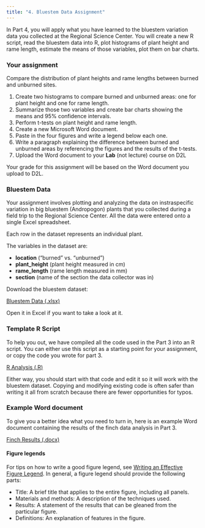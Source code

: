 ```yaml
---
title: "4. Bluestem Data Assignment"
---
```


In Part 4, you will apply what you have learned to the bluestem variation data you collected at the Regional Science Center. You will create a new R script, read the bluestem data into R, plot histograms of plant height and rame length, estimate the means of those variables, plot them on bar charts.

### Your assignment

Compare the distribution of plant heights and rame lengths between burned and unburned sites.

1. Create two histograms to compare burned and unburned areas: one for plant height and one for rame length.
2. Summarize those two variables and create bar charts showing the means and 95% confidence intervals.
3. Perform t-tests on plant height and rame length.
4. Create a new Microsoft Word document.
5. Paste in the four figures and write a legend below each one.
6. Write a paragraph explaining the difference between burned and unburned areas by referencing the figures and the results of the t-tests.
7. Upload the Word document to your **Lab** (not lecture) course on D2L

Your grade for this assignment will be based on the Word document you upload to D2L.

### Bluestem Data

Your assignment involves plotting and analyzing the data on instraspecific variation in big bluestem (Andropogon) plants that you collected during a field trip to the Regional Science Center. All the data were entered onto a single Excel spreadsheet.

Each row in the dataset represents an individual plant.

The variables in the dataset are:

- **location** ("burned" vs. "unburned")
- **plant_height** (plant height measured in cm)
- **rame_length** (rame length measured in mm)
- **section** (name of the section the data collector was in)

Download the bluestem dataset:

<a href="bluestem_data.xlsx" class="btn btn-default">Bluestem Data (.xlsx)</a>

Open it in Excel if you want to take a look at it.

### Template R Script

To help you out, we have compiled all the code used in the Part 3 into an R script. You can either use this script as a starting point for your assignment, or copy the code you wrote for part 3. 

<a href="finch_analysis.R" class="btn btn-default" download>R Analysis (.R)</a>

Either way, you should start with that code and edit it so it will work with the bluestem dataset. Copying and modifying existing code is often safer than writing it all from scratch because there are fewer opportunities for typos.

### Example Word document

To give you a better idea what you need to turn in, here is an example Word document containing the results of the finch data analysis in Part 3.

<a href="finch_results.docx" class="btn btn-default">Finch Results (.docx)</a>

#### Figure legends

For tips on how to write a good figure legend, see [Writing an Effective Figure Legend](https://www.aje.com/en/arc/writing-effective-figure-legend/). In general, a figure legend should provide the following parts:

- Title: A brief title that applies to the entire figure, including all panels.
- Materials and methods: A description of the techniques used.
- Results: A statement of the results that can be gleaned from the particular figure.
- Definitions: An explanation of features in the figure.
